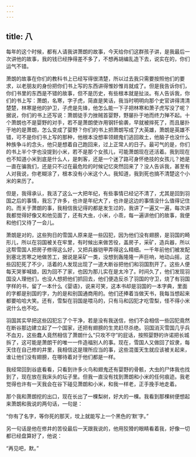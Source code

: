 ```yaml
---
---
---
```

title: 八
---







每年的这个时候，都有人请我讲萧朗的故事，今天给你们这群孩子讲，是我最后一次讲他的故事，我的钱已经挣得差不多了，不想再胡编乱造下去，说实在的，你们运气不错。

萧朗的故事在你们的教科书上已经写得很清楚，所以过去我只需要按照他们的要求，以老朋友的身份把你们书上写的东西讲得惟妙惟肖就成了。但是我告诉你们，你们书里的东西是不错的故事，但不是历史，有些根本就是扯淡。有人告诉我，你们的书上写：萧朗，名寒，字子虎，简直是笑话，我当时明明向那个史官讲得清清楚楚，林寒是他的护卫，子虎是先锋，他怎么能一下子把林寒和萧子虎写没了呢？据说，你们的书上还写说：萧朗徒手力挫贼首婴野，野屡扑于地而终力殚不起。十个萧朗也不是婴野的对手，若不是萧朗使诈用钢钎偷袭，早就被摔死了，而且屡扑于地的是萧朗，怎么变成了婴野？你们的书上把萧朗写成了大英雄，萧朗是英雄不错，可不是你们书上写的那种，他根本没想率领翅鬼们逃回故土，他脑子也没什么种族争斗的念头，他只是想着自己跑回来，过上正常人的日子。最可气的是，你们的书上半个字也没提到小米，若不是那个女孩儿，可能萧朗现在还活着。我到现在也不知道小米到底是什么人，是刺客，还是一个迷了路可身怀绝技的女孩儿？她是一直在骗我们，还是只不过在最危险的时候记忆突然回来了？没人告诉我，甚至有人对我说，你老糊涂了，根本没有小米这个人。我知道，我到死也搞不清楚这个小米的来历了。

但是，我得承认，我活了这么一大把年纪，有些事情已经记不清了，尤其是回到羽国之后的事情，我忘了许多，也许是年纪大了，也许是这边的事情没什么值得记住的。而关于萧朗的事，我相信我记得的都是发生过的，我讲了一遍又一遍，每次讲我都觉得好像又和他见面了，还有大虫，小米，小乖，每一遍讲他们的故事，我便和他们又待了一会儿。

萧朗是对的，这些狗日的雪国人原来是一些囚犯，因为他们没有翅膀，是羽国的畸形儿，所以在羽国被关在牢里，有时候出来做苦役，盖房子，采矿，造兵器，所以这帮雪国人把房子修得这么好，又把兵器铠甲弄得这么精细。一千年前他们被发配到塞北苦寒之地做苦工，据说是采矿一类，没想到轰隆隆一声巨响，地动山摇，这些囚犯死了不少，活着的人发现出现了一道大断谷把他们和羽国割开了。这些人便每天哭爹喊娘，因为回不了家，也因为那儿实在是太冷了。时间久了，他们发现羽国没人理他们，也没人想把他们抓回去，他们便造反杀了羽国的守卫，烧了有羽国字样的书，留了一本什么《婴语》，说来可笑，这本书却是羽国的一本字典，里面的字都是别国的字，为的是和别国通商用的。他们还捧着当做天书，我每当想起来都要哈哈大笑。还有，雪梨在羽国是喂马的，只有马和囚犯才吃雪梨，怪不得小米说什么也不吃。

羽国其实早把这些囚犯忘了个干净，若是没有我送信，他们不会相信一些囚犯竟然在断谷那边建立起了一个国家，还把有翅膀的生灵赶尽杀绝。羽国消灭雪国几乎兵不血刃，这些蠢人竟然相信了萧朗什么“只攻不守”的屁话，按照婴野的许诺把长城拆了，这可能是萧朗干的唯一一件造福别人的事。现在，雪国人又做回了奴隶，每天住在自己修的井里，我相信这是理所应当的事，这些混蛋天生就应该被关起来，谁让他们没有翅膀，在哪待着对于他们都是一样。

我经常回到谷底看看，只看到许多火鸟和翅鬼还有婴野的骨骸，大虫的尸体我也找到了，现在放在我床头的坛子里。但我一直没有找到萧朗和小米的任何痕迹。我老觉得也许有一天我会在谷下碰见萧朗和小米，和我一样老，正手挽手地走着。

那个我和萧朗挖的出口，现在长出了一棵梨树，好大的一棵。我看到那棵树便想起来萧朗和我说的两句话，一句是：

“你有了名字，等你死的那天，坟上就能写上一个黑色的‘默’字。”

另一句话是他在修井的苦役最后一天跟我说的，他用狡猾的眼睛看着我，好像一切都已经盘算好了，他说：

“再见吧，默。”